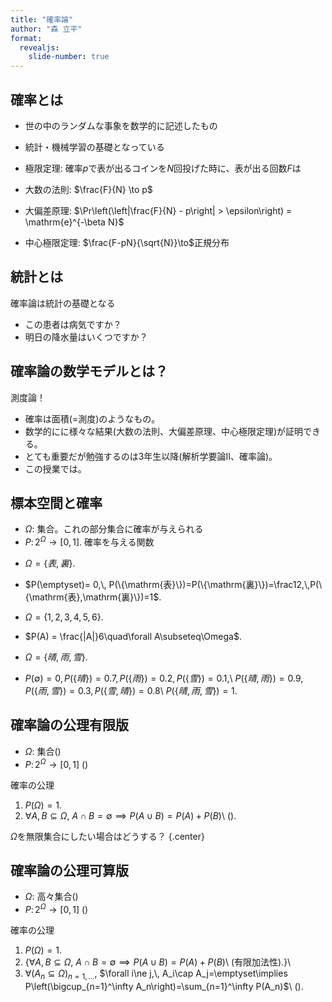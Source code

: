 ```yaml
---
title: "確率論"
author: "森 立平"
format:
  revealjs:
    slide-number: true
---
```


## 確率とは

* 世の中のランダムな事象を数学的に記述したもの
* 統計・機械学習の基礎となっている
* 極限定理: 確率$p$で表が出るコインを$N$回投げた時に、表が出る回数$F$は

* 大数の法則: $\frac{F}{N} \to p$
* 大偏差原理: $\Pr\left(\left|\frac{F}{N} - p\right| > \epsilon\right) = \mathrm{e}^{-\beta N}$
* 中心極限定理: $\frac{F-pN}{\sqrt{N}}\to$正規分布

## 統計とは

確率論は統計の基礎となる

* この患者は病気ですか？
* 明日の降水量はいくつですか？

## 確率論の数学モデルとは？

:::{.r-stack}
測度論！
:::

* 確率は面積($=$測度)のようなもの。
* 数学的に\textbf{厳密}に様々な結果(大数の法則、大偏差原理、中心極限定理)が証明できる。
* とても重要だが勉強するのは3年生以降(解析学要論Ⅱ、確率論)。
* この授業では\emm{測度論には深入りせず、基礎的な部分はごまかしながら確率・統計の重要な理論について学ぶ}。

## 標本空間と確率

* $\Omega\colon$ 集合。これの部分集合に確率が与えられる
* $P\colon 2^\Omega\to[0,1].$ 確率を与える関数

::: {#exm-prob}

* $\Omega=\{表,裏\}$.
* $P(\emptyset)= 0,\, P(\{\mathrm{表}\})=P(\{\mathrm{裏}\})=\frac12,\,P(\{\mathrm{表},\mathrm{裏}\})=1$.

* $\Omega=\{1,2,3,4,5,6\}$.
* $P(A) = \frac{|A|}6\quad\forall A\subseteq\Omega$.

* $\Omega=\{晴,雨,雪\}$.
* $P(\emptyset)= 0,\, P(\{晴\})=0.7,\, P(\{雨\})=0.2,\,P(\{雪\})=0.1$,\\
$P(\{晴,雨\})=0.9,\, P(\{雨,雪\})=0.3,\, P(\{雪,晴\})=0.8$\\
$P(\{晴,雨,雪\})=1$.
:::

## 確率論の公理有限版
* $\Omega\colon$ \emm{有限}集合(\emm{標本空間})
* $P\colon 2^\Omega\to[0,1]$ (\emm{確率測度})

確率の公理

1. $P(\Omega)=1$.
2. $\forall A, B\subseteq\Omega$, $A\cap B=\emptyset\implies P(A\cup B)=P(A)+P(B)$\\ (\emm{有限加法性}).

$\Omega$を無限集合にしたい場合はどうする？ {.center}

## 確率論の公理可算版
* $\Omega\colon$ 高々\emm{可算}集合(\emm{標本空間})
* $P\colon 2^\Omega\to[0,1]$ (\emm{確率測度})

確率の公理

1. $P(\Omega)=1$.
2. {\color{lightgray}$\forall A, B\subseteq\Omega$, $A\cap B=\emptyset\implies P(A\cup B)=P(A)+P(B)$\\ (有限加法性).}\\
3. $\forall (A_n\subseteq\Omega)_{n=1,\dotsc}$, $\forall i\ne j,\, A_i\cap A_j=\emptyset\implies P\left(\bigcup_{n=1}^\infty A_n\right)=\sum_{n=1}^\infty P(A_n)$\\ (\emm{完全加法性, $\sigma$-加法性}).


